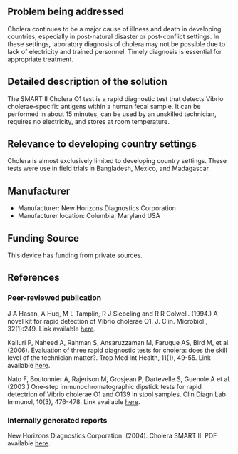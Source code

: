 {{Medical Device
|Health Topic=Waterborne diseases 
|Classification=Diagnosis
|Scope=Commercialized
|Location=Africa, Asia, South America
|Image=Smartcholera.jpg
}}
==Problem being addressed==
Cholera continues to be a major cause of illness and death in developing countries, especially in post-natural disaster or post-conflict settings. In these settings, laboratory diagnosis of cholera may not be possible due to lack of electricity and trained personnel. Timely diagnosis is essential for appropriate treatment.

==Detailed description of the solution==
The SMART II Cholera O1 test is a rapid diagnostic test that detects Vibrio cholerae-specific antigens within a human fecal sample. It can be performed in about 15 minutes, can be used by an unskilled technician, requires no electricity, and stores at room temperature.

==Relevance to developing country settings==
Cholera is almost exclusively limited to developing country settings. These tests were use in field trials in Bangladesh, Mexico, and Madagascar.

==Manufacturer==
*Manufacturer: New Horizons Diagnostics Corporation
*Manufacturer location: Columbia, Maryland USA
 
==Funding Source==
This device has funding from private sources.

==References==
===Peer-reviewed publication===
J A Hasan, A Huq, M L Tamplin, R J Siebeling and R R Colwell. (1994.) A novel kit for rapid detection of Vibrio cholerae O1. J. Clin. Microbiol., 32(1):249.  Link available [http://jcm.asm.org/content/32/1/249.full.pdf+html here].

Kalluri P, Naheed A, Rahman S, Ansaruzzaman M, Faruque AS, Bird M, et al. (2006). Evaluation of three rapid diagnostic tests for cholera: does the skill level of the technician matter?. Trop Med Int Health, 11(1), 49-55. Link available [http://www.ncbi.nlm.nih.gov/pubmed/16398755 here].

Nato F, Boutonnier A, Rajerison M, Grosjean P, Dartevelle S, Guenole A et al. (2003.) One-step immunochromatographic dipstick tests for rapid detectrion of Vibrio cholerae O1 and O139 in stool samples. Clin Diagn Lab Immunol, 10(3), 476-478. Link available [http://www.ncbi.nlm.nih.gov/pmc/articles/PMC154973/ here].

===Internally generated reports===
New Horizons Diagnostics Corporation. (2004). Cholera SMART II. PDF available [http://www.nhdiag.com/pdf/Cholera_O1_Smart_II_insert.pdf here].